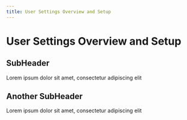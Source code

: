 ```yaml
---
title: User Settings Overview and Setup
---
```

# User Settings Overview and Setup

## SubHeader
Lorem ipsum dolor sit amet, consectetur adipiscing elit

## Another SubHeader
Lorem ipsum dolor sit amet, consectetur adipiscing elit